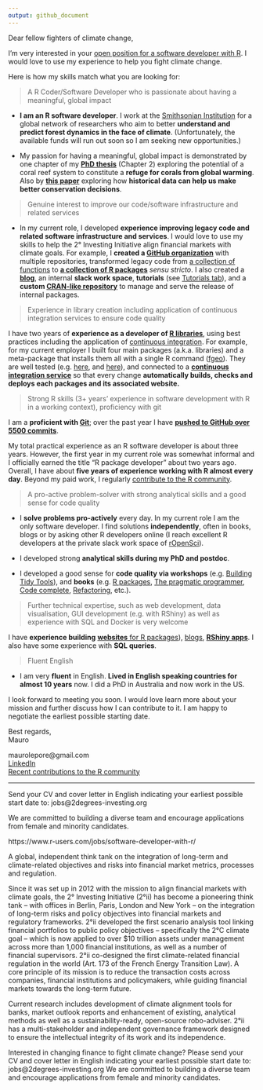 ```yaml
---
output: github_document
---
```


Dear fellow fighters of climate change,

I'm very interested in your [open position for a software developer with R](https://www.r-users.com/jobs/software-developer-with-r/). I would love to use my experience to help you fight climate change.

Here is how my skills match what you are looking for:

> A R Coder/Software Developer who is passionate about having a meaningful, global impact

* __I am an R software developer__. I work at the [Smithsonian Institution](https://forestgeo.si.edu) for a global network of researchers who aim to better __understand and predict forest dynamics in the face of climate__. (Unfortunately, the available funds will run out soon so I am seeking new opportunities.)

* My passion for having a meaningful, global impact is demonstrated by one chapter of my __[PhD thesis](http://bit.ly/mauro-lepore-phd-thesis)__ (Chapter 2) exploring the potential of a coral reef system to constitute a __refuge for corals from global warming__. Also by __[this paper](https://onlinelibrary.wiley.com/doi/full/10.1111/cobi.12997)__ exploring how __historical data can help us make better conservation decisions__.

> Genuine interest to improve our code/software infrastructure and related services

* In my current role, I developed __experience improving legacy code and related software infrastructure and services__. I would love to use my skills to help the 2° Investing Initiative align financial markets with climate goals. For example, I __created a [GitHub organization](https://github.com/forestgeo)__ with multiple repositories, transformed legacy code from [a collection of functions](http://ctfs.si.edu/Public/CTFSRPackage/) to __[a collection of R packages](https://forestgeo.github.io/fgeo/)__ _sensu stricto_. I also created a __[blog](https://fgeo.netlify.com)__, an internal __slack work space__, __tutorials__ (see [Tutorials tab](https://forestgeo.github.io/fgeo/)), and a __custom [CRAN-like repository](https://forestgeo.github.io/drat/)__ to manage and serve the release of  internal packages. 

> Experience in library creation including application of continuous integration services to ensure code quality

I have two years of __experience as a developer of [R libraries](https://forestgeo.github.io/fgeo/index.html#installation)__, using best practices including the application of [continuous integration](https://travis-ci.org/forestgeo). For example, for my current employer I built four main packages (a.k.a. libraries) and a meta-package that installs them all with a single R command ([fgeo](https://forestgeo.github.io/fgeo)). They are well tested (e.g. [here](https://coveralls.io/github/forestgeo/fgeo.tool), and [here](https://coveralls.io/github/forestgeo/fgeo.analyze)), and connected to a __[continuous integration service](https://travis-ci.org/forestge)__ so that every change __automatically builds, checks and deploys each packages and its associated website.__

> Strong R skills (3+ years’ experience in software development with R in a working context), proficiency with git

I am a __proficient with [Git](https://www.dropbox.com/s/yeti01v9mcj9s71/2018-11-05_git.pdf?dl=0)__; over the past year I have __[pushed to GitHub over 5500 commits](https://github.com/maurolepore)__.

My total practical experience as an R software developer is about three years. However, the first year in my current role was somewhat informal and I officially earned the title "R package developer" about two years ago. Overall, I have about __five years of experience working with R almost every day__. Beyond my paid work, I regularly [contribute to the R community](http://bit.ly/mauro-lepore-about).

> A pro-active problem-solver with strong analytical skills and a good sense for code quality

* I __solve problems pro-actively__ every day. In my current role I am the only software developer. I find solutions __independently__, often in books, blogs or by asking other R developers online (I reach excellent R developers at the private slack work space of [rOpenSci](https://ropensci.org/)).

* I developed strong __analytical skills during my PhD and postdoc__.

* I developed a good sense for __code quality via workshops__ (e.g. [Building Tidy Tools](https://blog.rstudio.com/2018/04/09/building-tidy-tools-workshop/)), and __books__ (e.g. [R packages](http://r-pkgs.had.co.nz/), [The pragmatic programmer](https://pragprog.com/book/tpp/the-pragmatic-programmer), [Code complete](https://www.amazon.com/Code-Complete-Practical-Handbook-Construction/dp/0735619670), [Refactoring](https://martinfowler.com/books/refactoring.html), etc.).

> Further technical expertise, such as web development, data visualisation, GUI development (e.g. with RShiny) as well as experience with SQL and Docker is very welcome

I have __experience building__ [__websites__ for R packages](https://forestgeo.github.io/fgeo/)), [blogs](https://fgeo.netlify.com), [__RShiny apps__](https://maurolepore.shinyapps.io/plottrait/). I also have some experience with __SQL queries__.

> Fluent English

* I am very __fluent__ in English. __Lived in English speaking countries for almost 10 years__ now. I did a PhD in Australia and now work in the US.

I look forward to meeting you soon. I would love learn more about your mission and further discuss how I can contribute to it. I am happy to negotiate the earliest possible starting date.

Best regards,  
Mauro

maurolepore@gmail.com  
[LinkedIn](https://www.linkedin.com/in/mauro-lepore/)  
[Recent contributions to the R community](http://bit.ly/mauro-lepore-about)  



---

Send your CV and cover letter in English indicating your earliest possible start date to: jobs@2degrees-investing.org


We are committed to building a diverse team and encourage applications from female and minority candidates.


https://www.r-users.com/jobs/software-developer-with-r/

A global, independent think tank on the integration of long-term and climate-related objectives and risks into financial market metrics, processes and regulation.

Since it was set up in 2012 with the mission to align financial markets with climate goals, the 2° Investing Initiative (2°ii) has become a pioneering think tank – with offices in Berlin, Paris, London and New York – on the integration of long-term risks and policy objectives into financial markets and regulatory frameworks. 2°ii developed the first scenario analysis tool linking financial portfolios to public policy objectives – specifically the 2°C climate goal – which is now applied to over $10 trillion assets under management across more than 1,000 financial institutions, as well as a number of financial supervisors. 2°ii co-designed the first climate-related financial regulation in the world (Art. 173 of the French Energy Transition Law). A core principle of its mission is to reduce the transaction costs across companies, financial institutions and policymakers, while guiding financial markets towards the long-term future.

Current research includes development of climate alignment tools for banks, market outlook reports and enhancement of existing, analytical methods as well as a sustainability-ready, open-source robo-adviser. 2°ii has a multi-stakeholder and independent governance framework designed to ensure the intellectual integrity of its work and its independence.


Interested in changing finance to fight climate change? Please send your CV and cover letter in English indicating your earliest possible start date to: jobs@2degrees-investing.org   We are committed to building a diverse team and encourage applications from female and minority candidates.



